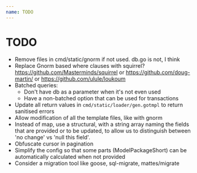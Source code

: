 ```yaml
---
name: TODO
---
```


#  TODO

* Remove files in cmd/static/gnorm if not used.  db.go is not, I think
* Replace Gnorm based where clauses with squirrel?  https://github.com/Masterminds/squirrel or https://github.com/doug-martin/ or https://github.com/ulule/loukoum
* Batched queries:
    * Don't have db as a parameter when it's not even used
    * Have a non-batched option that can be used for transactions
* Update all return values in `cmd/static/loader/gen.gotmpl`  to return sanitised errors
* Allow modification of all the template files, like with gnorm
* Instead of map, use a structural, with a string array naming the fields that are provided or to be updated, to allow us to distinguish between 'no change' vs 'null this field'.
* Obfuscate cursor in pagination
* Simplify the config so that some parts (ModelPackageShort) can be automatically calculated when not provided
* Consider a migration tool like goose, sql-migrate, mattes/migrate
